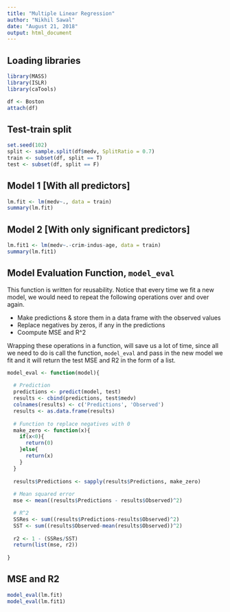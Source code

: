 ```yaml
---
title: "Multiple Linear Regression"
author: "Nikhil Sawal"
date: "August 21, 2018"
output: html_document
---
```


## Loading libraries
```r
library(MASS)
library(ISLR)
library(caTools)

df <- Boston
attach(df)

```

## Test-train split
```r
set.seed(102)
split <- sample.split(df$medv, SplitRatio = 0.7)
train <- subset(df, split == T)
test <- subset(df, split == F)

```

## Model 1 [With all predictors]
```r
lm.fit <- lm(medv~., data = train)
summary(lm.fit)
```

## Model 2 [With only significant predictors]
```r
lm.fit1 <- lm(medv~.-crim-indus-age, data = train)
summary(lm.fit1)
```

## Model Evaluation Function, `model_eval`

This function is written for reusability. Notice that every time we fit a new model, we would need to repeat the following operations over and over again.  

* Make predictions & store them in a data frame with the observed values
* Replace negatives by zeros, if any in the predictions
* Coompute MSE and R^2

Wrapping these operations in a function, will save us a lot of time, since all we need to do is call the function, `model_eval` and pass in the new model we fit and it will return the test MSE and R2 in the form of a list. 


```r
model_eval <- function(model){
  
  # Prediction
  predictions <- predict(model, test)
  results <- cbind(predictions, test$medv)
  colnames(results) <- c('Predictions', 'Observed')
  results <- as.data.frame(results)
  
  # Function to replace negatives with 0
  make_zero <- function(x){
    if(x<0){
      return(0)
    }else{
      return(x)
    }
  }
  
  results$Predictions <- sapply(results$Predictions, make_zero)
  
  # Mean squared error
  mse <- mean((results$Predictions - results$Observed)^2)

  # R^2
  SSRes <- sum((results$Predictions-results$Observed)^2)
  SST <- sum((results$Observed-mean(results$Observed))^2)
  
  r2 <- 1 - (SSRes/SST) 
  return(list(mse, r2))
  
}

```

## MSE and R2
```r
model_eval(lm.fit)
model_eval(lm.fit1)
```

